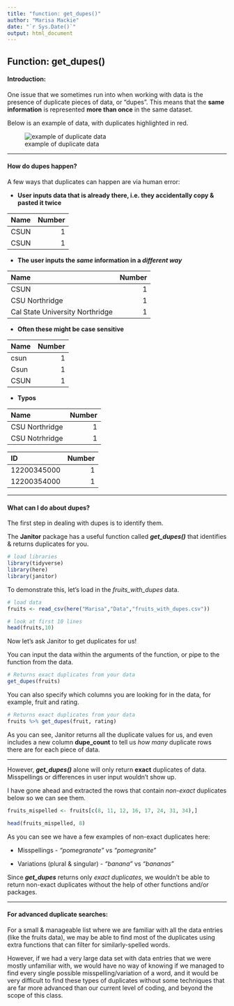 ```yaml
---
title: "function: get_dupes()"
author: "Marisa Mackie"
date: "`r Sys.Date()`"
output: html_document
---
```

## Function: get_dupes()

#### Introduction:
One issue that we sometimes run into when working with data is the presence of duplicate pieces of data, or "dupes".  This means that the **same information** is represented **more than once** in the same dataset.

Below is an example of data, with duplicates highlighted in red.

![example of duplicate data](https://yodalearning.com/wp-content/uploads/4.-DATA-WITH-DUPLICATE-RECORDS.png)

___________

#### How do dupes happen?
A few ways that duplicates can happen are via human error:

 * **User inputs data that is already there, i.e. they accidentally copy & pasted it twice**

 | Name | Number |
 |:----|---:|
 | CSUN | 1 |
 | CSUN | 1 |
 
 * **The user inputs the _same_ information in a _different way_**

| Name  | Number |
 |:-----|----:|
 | CSUN | 1 |
 | CSU Northridge | 1 |
 | Cal State University Northridge | 1 |
  
 * **Often these might be case sensitive**

 | Name | Number |
 |:----|---:|
 | csun | 1 |
 | Csun | 1 |
 | CSUN | 1 |
  
 * **Typos**

 | Name | Number |
 |:---------------|---:|
 | CSU Northridge | 1 |
 | CSU Notrhridge | 1 |
  
  
 | ID          | Number |
 |:------------|-------:|
 | 12200345000 | 1 |
 | 12200354000 | 1 |

________

#### What can I do about dupes?
The first step in dealing with dupes is to identify them.

The **Janitor** package has a useful function called **_get_dupes()_** that identifies & returns duplicates for you.

```r

# load libraries
library(tidyverse)
library(here)
library(janitor)

```

To demonstrate this, let's load in the _fruits_with_dupes_ data.
```r
# load data
fruits <- read_csv(here("Marisa","Data","fruits_with_dupes.csv"))

# look at first 10 lines
head(fruits,10)

```

Now let's ask Janitor to get duplicates for us!

You can input the data within the arguments of the function, or pipe to the function from the data.

```r
# Returns exact duplicates from your data
get_dupes(fruits)

```
You can also specify which columns you are looking for in the data, for example, fruit and rating.
```r
# Returns exact duplicates from your data
fruits %>% get_dupes(fruit, rating)
```


As you can see, Janitor returns all the duplicate values for us, and even includes a new column **dupe_count** to tell us _how many_ duplicate rows there are for each piece of data.

________

However, **_get_dupes()_** alone will only return **exact** duplicates of data. Misspellings or differences in user input wouldn't show up.

I have gone ahead and extracted the rows that contain _non-exact_ duplicates below so we can see them.

```r
fruits_mispelled <- fruits[c(8, 11, 12, 16, 17, 24, 31, 34),]

head(fruits_mispelled, 8)
```

As you can see we have a few examples of non-exact duplicates here:

 * Misspellings - _"pomegranate"_ vs _"pomegranite"_
 
 * Variations (plural & singular) - _"banana"_ vs _"bananas"_
 

Since **_get_dupes_** returns only _exact duplicates_, we wouldn't be able to return non-exact duplicates without the help of other functions and/or packages.

_______
#### For advanced duplicate searches:
For a small & manageable list where we are familiar with all the data entries (like the fruits data), we may be able to find most of the duplicates using extra functions that can filter for similarly-spelled words.

However, if we had a very large data set with data entries that we were mostly unfamiliar with, we would have no way of knowing if we managed to find every single possible misspelling/variation of a word, and it would be very difficult to find these types of duplicates without some techniques that are far more advanced than our current level of coding, and beyond the scope of this class.


